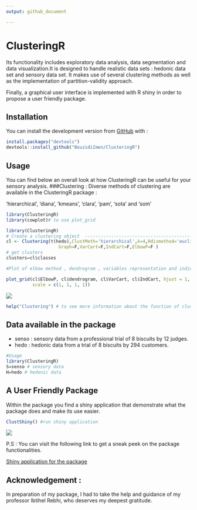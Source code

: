 ```yaml
---
output: github_document

---
```




#                   ClusteringR



  Its functionality includes exploratory data analysis, data segmentation and data visualization.It is designed to handle realistic data sets : hedonic data set and sensory data set.
It makes use of several clustering methods as well as the implementation of partition-validity approach.

Finally, a graphical user interface is implemented  with R shiny in order to propose a user friendly package.

## Installation
You can install the development version from [GitHub](https://github.com/) with :
``` r
install.packages("devtools")
devtools::install_github("BouzidiImen/ClusteringR")

```


## Usage 
You can find below an overall look at how ClusteringR can be useful for your sensory analysis.
###Clustering :
Diverse methods of clustering are available in the ClusteringR package :

'hierarchical', 'diana', 'kmeans', 'clara', 'pam', 'sota' and 'som'

```r
library(ClusteringR)
library(cowplot)# to use plot_grid
```



```r

library(ClusteringR)
# Create a clustering object  -------------------------------------------------
cl <- Clustering(t(hedo),ClustMeth='hierarchical',k=4,Hdismethod='euclidean',Hmethod="ward.D2",
                    Graph=F,VarCart=F,IndCart=F,ElbowP=F )
# get clusters
clusters=cl$classes

#Plot of elbow method , dendrogram , variables representation and individuals

plot_grid(cl$ElbowP, cl$dendrogram, cl$VarCart, cl$IndCart, hjust = 1, vjust = 1,
          scale = c(1, 1, 1, 1))

```

<img src="man/figures/Figures.png" align="center" />


```r
help("Clustering") # to see more information about the function of clustering 
```






## Data available in the package

* senso : sensory data from a professional trial of 8 biscuits by 12 judges.
* hedo : hedonic data from a trial of 8 biscuits by 294 customers.

```r
#Usage 
library(ClusteringR)
S=senso # sensory data 
H=hedo # hedonic data

```

## A User Friendly Package

Within the package you find a shiny application that demonstrate what the package does and make its use easier.
```r
ClustShiny() #run shiny application
```
<img src="man/figures/Shiny.PNG" align="center" />

P.S : You can visit the following link to get a sneak peek on the package functionalities.

[Shiny application for the package](https://imenbouzidi.shinyapps.io/InterfaceForThepackage/)


## Acknowledgement :

In preparation of my package, I had to take the help and guidance of my professor Ibtihel Rebhi, who deserves my deepest gratitude.
